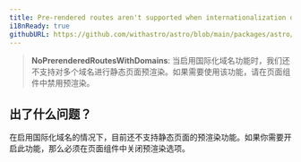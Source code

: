 ```yaml
---
title: Pre-rendered routes aren't supported when internationalization domains are enabled.
i18nReady: true
githubURL: https://github.com/withastro/astro/blob/main/packages/astro/src/core/errors/errors-data.ts
---
```


> **NoPrerenderedRoutesWithDomains**: 当启用国际化域名功能时，我们还不支持对多个域名进行静态页面预渲染。如果需要使用该功能，请在页面组件中禁用预渲染。

## 出了什么问题？
在启用国际化域名的情况下，目前还不支持静态页面的预渲染功能。如果你需要开启此功能，那么必须在页面组件中关闭预渲染选项。

